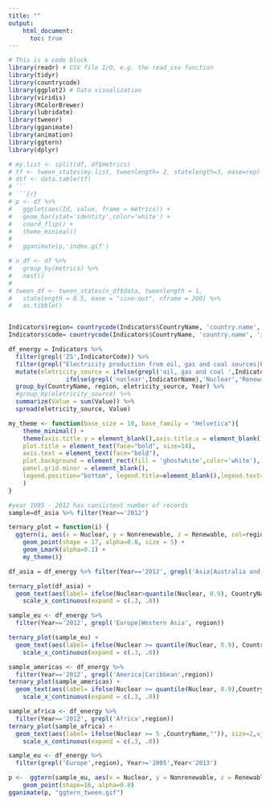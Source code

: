 ```yaml
---
title: ""
output: 
    html_document: 
      toc: true
---
```


```r
# This is a code block
library(readr) # CSV file I/O, e.g. the read_csv function
library(tidyr)
library(countrycode)
library(ggplot2) # Data visualization
library(viridis)
library(RColorBrewer)
library(lubridate)
library(tweenr)
library(gganimate)
library(animation)
library(ggtern)
library(dplyr)
```

```r
# my.list <- split(df, df$metrics)
# tf <- tween_states(my.list, tweenlength= 2, statelength=3, ease=rep('cubic-in-out',51),nframes=10)
# dtf <- data.table(tf)
# ```
# ```{r}
# p <- df %>%  
#   ggplot(aes(Id, value, frame = metrics)) + 
#   geom_bar(stat='identity',color='white') + 
#   coord_flip() + 
#   theme_minimal()
#  
#   gganimate(p,'index.gif')
```
```r
# n_df <- df %>%
#   group_by(metrics) %>%
#   nest() 
# 
# tween_df <- tween_states(n_df$data, tweenlength = 1,
#   statelength = 0.5, ease = "sine-out", nframe = 200) %>%
#   as.tibble()
```
```r

```

```r
Indicators$region= countrycode(Indicators$CountryName, 'country.name', 'region')
Indicators$code= countrycode(Indicators$CountryName, 'country.name', 'iso2c')
```



```r
df_energy = Indicators %>% 
  filter(grepl('ZS',IndicatorCode)) %>%
  filter(grepl("Electricity production from oil, gas and coal sources|Electricity production from hydroelectri| nuclear sources|renewable sources",IndicatorName)) %>%
  mutate(eletricity_source = ifelse(grepl('oil, gas and coal ',IndicatorName),'Nonrenewable',
                ifelse(grepl('nuclear',IndicatorName),'Nuclear','Renewable'))) %>% 
  group_by(CountryName, region, eletricity_source, Year) %>%
  #group_by(eletricity_source) %>%
  summarize(Value = sum(Value)) %>%
  spread(eletricity_source, Value)
```

```r
my_theme <- function(base_size = 10, base_family = "Helvetica"){
    theme_minimal() +
    theme(axis.title.y = element_blank(),axis.title.x = element_blank(),
    plot.title = element_text(face="bold", size=14),
    axis.text = element_text(face="bold"),
    plot.background = element_rect(fill = 'ghostwhite',color='white'),
    panel.grid.minor = element_blank(),
    legend.position="bottom", legend.title=element_blank(),legend.text=element_text(size=6)
    ) 
}
```

```r
#year 1995 - 2012 has consistent number of records
sample=df_asia %>% filter(Year=='2012') 

ternary_plot = function(i) {
  ggtern(i, aes(x = Nuclear, y = Nonrenewable, z = Renewable, col=region)) +
    geom_point(shape = 17, alpha=0.8, size = 5) + 
    geom_Lmark(alpha=0.1) +
    my_theme()}

```

```r
df_asia = df_energy %>% filter(Year=='2012', grepl('Asia|Australia and New Zealand',region), !grepl('Western Asia',region))

ternary_plot(df_asia) + 
  geom_text(aes(label= ifelse(Nuclear>quantile(Nuclear, 0.9), CountryName,"")), size=2,hjust=-0.2) + 
    scale_x_continuous(expand = c(.3, .0))
```

```r
sample_eu <- df_energy %>% 
  filter(Year=='2012', grepl('Europe|Western Asia', region))

ternary_plot(sample_eu) + 
  geom_text(aes(label= ifelse(Nuclear >= quantile(Nuclear, 0.9), CountryName,"")), size=2,vjust=2) + 
    scale_x_continuous(expand = c(.3, .0)) 
```



```r
sample_americas <- df_energy %>% 
  filter(Year=='2012', grepl('America|Caribbean',region))
ternary_plot(sample_americas) + 
  geom_text(aes(label= ifelse(Nuclear >= quantile(Nuclear, 0.9),CountryName,"")), size=2,vjust=2) + 
    scale_x_continuous(expand = c(.3, .0))
```

```r
sample_africa <- df_energy %>% 
  filter(Year=='2012', grepl('Africa',region))
ternary_plot(sample_africa) + 
  geom_text(aes(label= ifelse(Nuclear >= 5 ,CountryName,"")), size=2,vjust=5.1) + 
    scale_x_continuous(expand = c(.3, .0))
```


```r
sample_eu <- df_energy %>% 
  filter(grepl('Europe',region), Year>='2005',Year<'2013')

p <-  ggtern(sample_eu, aes(x = Nuclear, y = Nonrenewable, z = Renewable, col=region, frame=.Year)) +
    geom_point(shape=16, alpha=0.8)
gganimate(p, "ggtern_tween.gif")

```